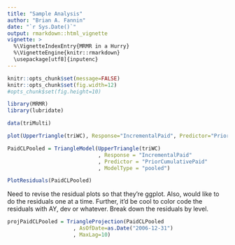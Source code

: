```yaml
---
title: "Sample Analysis"
author: "Brian A. Fannin"
date: "`r Sys.Date()`"
output: rmarkdown::html_vignette
vignette: >
  %\VignetteIndexEntry{MRMR in a Hurry}
  %\VignetteEngine{knitr::rmarkdown}
  \usepackage[utf8]{inputenc}
---
```


```r
knitr::opts_chunk$set(message=FALSE)
knitr::opts_chunk$set(fig.width=12)
#opts_chunk$set(fig.height=10)
```

```r
library(MRMR)
library(lubridate)
```

```r
data(triMulti)
```

```r
plot(UpperTriangle(triWC), Response="IncrementalPaid", Predictor="PriorCumulativePaid")
```

```r
PaidCLPooled = TriangleModel(UpperTriangle(triWC)
                             , Response = "IncrementalPaid"
                             , Predictor = "PriorCumulativePaid"
                             , ModelType = "pooled")
```

```r
PlotResiduals(PaidCLPooled)
```

Need to revise the residual plots so that they're ggplot. Also, would like to do the residuals one at a time. Further, it'd be cool to color code the residuals with AY, dev or whatever. Break down the residuals by level.

```r
projPaidCLPooled = TriangleProjection(PaidCLPooled
                     , AsOfDate=as.Date("2006-12-31")
                     , MaxLag=10)

```

